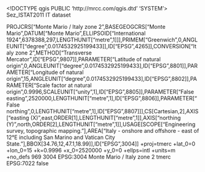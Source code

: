 <!DOCTYPE qgis PUBLIC 'http://mrcc.com/qgis.dtd' 'SYSTEM'>
<qgis version="3.36.1-Maidenhead">
  <identifier>Sez_ISTAT2011</identifier>
  <parentidentifier></parentidentifier>
  <language>IT</language>
  <type>dataset</type>
  <title>Sez_ISTAT2011</title>
  <abstract></abstract>
  <contact>
    <name></name>
    <organization></organization>
    <position></position>
    <voice></voice>
    <fax></fax>
    <email></email>
    <role></role>
  </contact>
  <links>
    <link type="Local Area Network" url="file://\\PSITB\D$\_work2010\sezioni_censuarie\luglio2010\dati.mdb" mimeType="" name="" format="" size="" description=""/>
  </links>
  <dates/>
  <fees></fees>
  <encoding></encoding>
  <crs>
    <spatialrefsys nativeFormat="Wkt">
      <wkt>PROJCRS["Monte Mario / Italy zone 2",BASEGEOGCRS["Monte Mario",DATUM["Monte Mario",ELLIPSOID["International 1924",6378388,297,LENGTHUNIT["metre",1]]],PRIMEM["Greenwich",0,ANGLEUNIT["degree",0.0174532925199433]],ID["EPSG",4265]],CONVERSION["Italy zone 2",METHOD["Transverse Mercator",ID["EPSG",9807]],PARAMETER["Latitude of natural origin",0,ANGLEUNIT["degree",0.0174532925199433],ID["EPSG",8801]],PARAMETER["Longitude of natural origin",15,ANGLEUNIT["degree",0.0174532925199433],ID["EPSG",8802]],PARAMETER["Scale factor at natural origin",0.9996,SCALEUNIT["unity",1],ID["EPSG",8805]],PARAMETER["False easting",2520000,LENGTHUNIT["metre",1],ID["EPSG",8806]],PARAMETER["False northing",0,LENGTHUNIT["metre",1],ID["EPSG",8807]]],CS[Cartesian,2],AXIS["easting (X)",east,ORDER[1],LENGTHUNIT["metre",1]],AXIS["northing (Y)",north,ORDER[2],LENGTHUNIT["metre",1]],USAGE[SCOPE["Engineering survey, topographic mapping."],AREA["Italy - onshore and offshore - east of 12°E including San Marino and Vatican City State."],BBOX[34.76,12,47.1,18.99]],ID["EPSG",3004]]</wkt>
      <proj4>+proj=tmerc +lat_0=0 +lon_0=15 +k=0.9996 +x_0=2520000 +y_0=0 +ellps=intl +units=m +no_defs</proj4>
      <srsid>969</srsid>
      <srid>3004</srid>
      <authid>EPSG:3004</authid>
      <description>Monte Mario / Italy zone 2</description>
      <projectionacronym>tmerc</projectionacronym>
      <ellipsoidacronym>EPSG:7022</ellipsoidacronym>
      <geographicflag>false</geographicflag>
    </spatialrefsys>
  </crs>
  <extent>
    <spatial minz="0" maxz="0" maxx="12.96470000000000056" crs="EPSG:3004" maxy="43.96779999999999688" minx="12.76870000000000083" dimensions="2" miny="43.82090000000000174"/>
    <temporal>
      <period>
        <start></start>
        <end></end>
      </period>
    </temporal>
  </extent>
</qgis>
